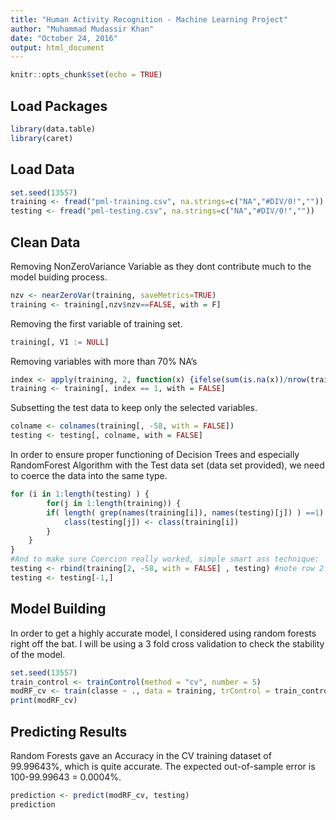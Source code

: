 ```yaml
---
title: "Human Activity Recognition - Machine Learning Project"
author: "Muhammad Mudassir Khan"
date: "October 24, 2016"
output: html_document
---
```


```r
knitr::opts_chunk$set(echo = TRUE)
```

## Load Packages

```r
library(data.table)
library(caret)
```


## Load Data

```r
set.seed(13557)
training <- fread("pml-training.csv", na.strings=c("NA","#DIV/0!",""))
testing <- fread("pml-testing.csv", na.strings=c("NA","#DIV/0!",""))
```

## Clean Data

Removing NonZeroVariance Variable as they dont contribute much to the model buiding process.

```r
nzv <- nearZeroVar(training, saveMetrics=TRUE)
training <- training[,nzv$nzv==FALSE, with = F]
```

Removing the first variable of training set.

```r
training[, V1 := NULL]
```

Removing variables with more than 70% NA's

```r
index <- apply(training, 2, function(x) {ifelse(sum(is.na(x))/nrow(training)<0.7, 1, 0)} )
training <- training[, index == 1, with = FALSE]
```

Subsetting the test data to keep only the selected variables.

```r
colname <- colnames(training[, -58, with = FALSE])
testing <- testing[, colname, with = FALSE]
```


In order to ensure proper functioning of Decision Trees and especially RandomForest Algorithm with the Test data set (data set provided), we need to coerce the data into the same type.

```r
for (i in 1:length(testing) ) {
        for(j in 1:length(training)) {
        if( length( grep(names(training[i]), names(testing)[j]) ) ==1)  {
            class(testing[j]) <- class(training[i])
        }      
    }      
}
#And to make sure Coercion really worked, simple smart ass technique:
testing <- rbind(training[2, -58, with = FALSE] , testing) #note row 2 does not mean anything, this will be removed right.. now:
testing <- testing[-1,]
```

## Model Building

In order to get a highly accurate model, I considered using random forests right off the bat. I will be using a 3 fold cross validation to check the stability of the model.

```r
set.seed(13557)
train_control <- trainControl(method = "cv", number = 5)
modRF_cv <- train(classe ~ ., data = training, trControl = train_control, method = "rf")
print(modRF_cv)
```

## Predicting Results

Random Forests gave an Accuracy in the CV training dataset of 99.99643%, which is quite accurate. The expected out-of-sample error is 100-99.99643 = 0.0004%.

```r
prediction <- predict(modRF_cv, testing)
prediction
```

